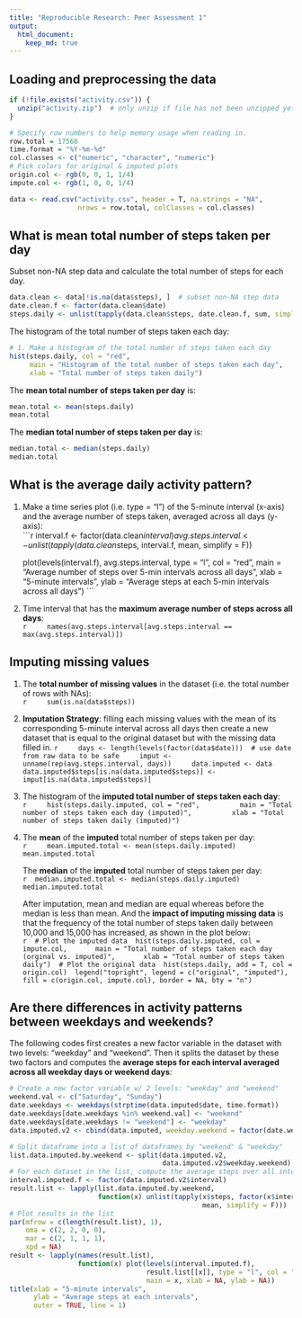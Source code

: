 ```yaml
---
title: "Reproducible Research: Peer Assessment 1"
output: 
  html_document:
    keep_md: true
---
```



## Loading and preprocessing the data
```r
if (!file.exists("activity.csv")) {
  unzip("activity.zip")  # only unzip if file has not been unzipped yet.
}

# Specify row numbers to help memory usage when reading in.
row.total = 17568  
time.format = "%Y-%m-%d"
col.classes <- c("numeric", "character", "numeric")
# Pick colors for original & imputed plots
origin.col <- rgb(0, 0, 1, 1/4)
impute.col <- rgb(1, 0, 0, 1/4)

data <- read.csv("activity.csv", header = T, na.strings = "NA",
                 nrows = row.total, colClasses = col.classes)
```

## What is mean total number of steps taken per day
Subset non-NA step data and calculate the total number of steps for each day.
```r
data.clean <- data[!is.na(data$steps), ]  # subset non-NA step data
date.clean.f <- factor(data.clean$date)
steps.daily <- unlist(tapply(data.clean$steps, date.clean.f, sum, simplify = F))
```
The histogram of the total number of steps taken each day:  
```r
# 1. Make a histogram of the total number of steps taken each day
hist(steps.daily, col = "red",
     main = "Histogram of the total number of steps taken each day",
     xlab = "Total number of steps taken daily")
```

The __mean total number of steps taken per day__ is:  
```r
mean.total <- mean(steps.daily)
mean.total
```
The __median total number of steps taken per day__ is:  
```r
median.total <- median(steps.daily)
median.total
```


## What is the average daily activity pattern?
1. Make a time series plot (i.e. type = "l") of the 5-minute interval (x-axis)
and the average number of steps taken, averaged across all days (y-axis):  
    ```r
    interval.f <- factor(data.clean$interval)
    avg.steps.interval <- unlist(tapply(data.clean$steps, interval.f, mean,
                                        simplify = F))

    plot(levels(interval.f), avg.steps.interval, type = "l", col = "red",
         main = "Average number of steps over 5-min intervals across all days",
         xlab = "5-minute intervals",
         ylab = "Average steps at each 5-min intervals across all days")
    ```

2. Time interval that has the __maximum average number of steps across all days__:  
    ```r
    names(avg.steps.interval[avg.steps.interval == max(avg.steps.interval)])
    ```

## Imputing missing values
1. The __total number of missing values__ in the dataset (i.e. the total number
    of rows with NAs):  
    ```r
    sum(is.na(data$steps))
    ```

2. __Imputation Strategy__: filling each missing values with the mean of its
corresponding 5-minute interval across all days then create a new dataset that
is equal to the original dataset but with the missing data filled in. 
    ```r
    days <- length(levels(factor(data$date)))  # use date from raw data to be safe
    imput <- unname(rep(avg.steps.interval, days))
    data.imputed <- data
    data.imputed$steps[is.na(data.imputed$steps)] <- imput[is.na(data.imputed$steps)]
    ```
3. The histogram of the __imputed total number of steps taken each day__:  
    ```r
    hist(steps.daily.imputed, col = "red",
         main = "Total number of steps taken each day (imputed)",
         xlab = "Total number of steps taken daily (imputed)")
    ```

4. The __mean__ of the __imputed__ total number of steps taken per day:  
    ```r
    mean.imputed.total <- mean(steps.daily.imputed)
    mean.imputed.total
    ```

    The __median__ of the __imputed__ total number of steps taken per day:  
    ```r
    median.imputed.total <- median(steps.daily.imputed)
    median.imputed.total
    ```

    After imputation, mean and median are equal whereas before the median is less
    than mean. And the __impact of imputing missing data__ is that the frequency
    of the total number of steps taken daily between 10,000 and 15,000 has
    increased, as shown in the plot below:  
    ```r
    # Plot the imputed data
    hist(steps.daily.imputed, col = impute.col,
         main = "Total number of steps taken each day (orginal vs. imputed)",
         xlab = "Total number of steps taken daily")
    # Plot the original data
    hist(steps.daily, add = T, col = origin.col)
    legend("topright", legend = c("original", "imputed"),
           fill = c(origin.col, impute.col), border = NA, bty = "n")
    ```

## Are there differences in activity patterns between weekdays and weekends?
The following codes first creates a new factor variable in the dataset with two
levels: "weekday" and "weekend". Then it splits the dataset by these two
factors and computes the __average steps for each interval averaged across all
weekday days or weekend days__:  
```r
# Create a new factor variable w/ 2 levels: "weekday" and "weekend" 
weekend.val <- c("Saturday", "Sunday")
date.weekdays <- weekdays(strptime(data.imputed$date, time.format))
date.weekdays[date.weekdays %in% weekend.val] <- "weekend"
date.weekdays[date.weekdays != "weekend"] <- "weekday"
data.imputed.v2 <- cbind(data.imputed, weekday.weekend = factor(date.weekdays))

# Split dataframe into a list of dataframes by "weekend" & "weekday"
list.data.imputed.by.weekend <- split(data.imputed.v2,
                                      data.imputed.v2$weekday.weekend)  
# For each dataset in the list, compute the average steps over all intervals 
interval.imputed.f <- factor(data.imputed.v2$interval)
result.list <- lapply(list.data.imputed.by.weekend,
                      function(x) unlist(tapply(x$steps, factor(x$interval),
                                                mean, simplify = F)))
# Plot results in the list
par(mfrow = c(length(result.list), 1), 
    oma = c(2, 2, 0, 0),
    mar = c(2, 1, 1, 1),
    xpd = NA)
result <- lapply(names(result.list),
                 function(x) plot(levels(interval.imputed.f),
                                  result.list[[x]], type = "l", col = "red",
                                  main = x, xlab = NA, ylab = NA))
title(xlab = "5-minute intervals",
      ylab = "Average steps at each intervals",
      outer = TRUE, line = 1)
```
